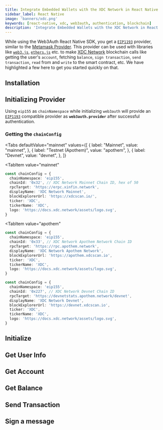 ```yaml
---
title: Integrate Embedded Wallets with the XDC Network in React Native
sidebar_label: React Native
image: 'banners/xdc.png'
keywords: [react-native, xdc, web3auth, authentication, blockchain]
description: 'Integrate Embedded Wallets with the XDC Network in React Native | Embedded Wallets'
---
```



<SEO
  title="Integrate Embedded Wallets with the XDC Network in React Native"
  description="Integrate Embedded Wallets with the XDC Network in React Native | Embedded Wallets"
  image="https://web3auth.io/docs/banners/xdc.png"
  slug="/embedded-wallets/connect-blockchain/evm/xdc/react-native"
/>

While using the Web3Auth React Native SDK, you get a [`EIP1193`](https://eips.ethereum.org/EIPS/eip-1193) provider, similar to the [Metamask Provider](https://docs.metamask.io/guide/ethereum-provider.html). This provider can be used with libraries like [`web3.js`](https://web3js.readthedocs.io/en/v1.2.8/getting-started.html), [`ethers.js`](https://docs.ethers.io/v5/getting-started/) etc. to make [XDC Network](https://xinfin.org) blockchain calls like getting the user's `account`, fetching `balance`, `sign transaction`, `send transaction`, `read` from and `write` to the smart contract, etc. We have highlighted a few here to get you started quickly on that.

## Installation

<InstallationSnippet />

## Initializing Provider

Using `eip155` as `chainNamespace` while initializing `web3auth` will provide an [`EIP1193`](https://eips.ethereum.org/EIPS/eip-1193) compatible provider as **`web3auth.provider`** after successful authentication.

### Getting the `chainConfig`

<Tabs
 defaultValue="mainnet"
  values={[
    { label: "Mainnet", value: "mainnet", },
    { label: "Testnet (Apothem)", value: "apothem", },
    { label: "Devnet", value: "devnet", },
  ]}
>
<TabItem
  value="mainnet"
>

```typescript
const chainConfig = {
  chainNamespace: 'eip155',
  chainId: '0x32', // XDC Network Mainnet Chain ID, hex of 50
  rpcTarget: 'https://erpc.xinfin.network',
  displayName: 'XDC Network Mainnet',
  blockExplorerUrl: 'https://xdcscan.io/',
  ticker: 'XDC',
  tickerName: 'XDC',
  logo: 'https://docs.xdc.network/assets/logo.svg',
}
```

</TabItem>

<TabItem
  value="apothem"
>

```typescript
const chainConfig = {
  chainNamespace: 'eip155',
  chainId: '0x33', // XDC Network Apothem Network Chain ID
  rpcTarget: 'https://rpc.apothem.network',
  displayName: 'XDC Network Apothem Network',
  blockExplorerUrl: 'https://apothem.xdcscan.io',
  ticker: 'XDC',
  tickerName: 'XDC',
  logo: 'https://docs.xdc.network/assets/logo.svg',
}
```

</TabItem>

<TabItem value="devnet" label="Devnet">

```typescript
const chainConfig = {
  chainNamespace: 'eip155',
  chainId: '0x227', // XDC Network Devnet Chain ID
  rpcTarget: 'https://devnetstats.apothem.network/devnet',
  displayName: 'XDC Network Devnet',
  blockExplorerUrl: 'https://devnet.xdcscan.io',
  ticker: 'XDC',
  tickerName: 'XDC',
  logo: 'https://docs.xdc.network/assets/logo.svg',
}
```

</TabItem>
</Tabs>

## Initialize

<InitialisationSnippet />

## Get User Info

<UserInfoSnippet />

## Get Account

<GetAccountSnippet />

## Get Balance

<GetBalanceSnippet />

## Send Transaction

<SendTransactionSnippet />

## Sign a message

<SignMessageSnippet />
